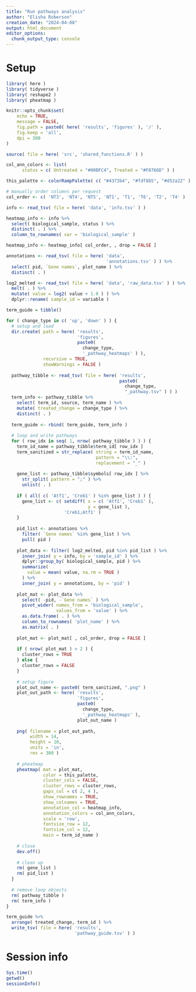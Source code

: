 ```yaml
---
title: "Run pathways analysis"
author: "Elisha Roberson"
creation_date: "2024-04-08"
output: html_document
editor_options: 
  chunk_output_type: console
---
```


# Setup
```r
library( here )
library( tidyverse )
library( reshape2 )
library( pheatmap )
```

```r
knitr::opts_chunk$set(
	echo = TRUE,
	message = FALSE,
	fig.path = paste0( here( 'results', 'figures' ), '/' ),
	fig.keep = 'all',
	dpi = 300
)
```

```r
source( file = here( 'src', 'shared_functions.R' ) )
```

```r
col_ann_colors <- list(
      status = c( Untreated = "#00BFC4", Treated = "#F8766D" ) )

this_palette <- colorRampPalette( c( "#4373b4", "#fdf8b5", "#d52a22" ) )(20)

# manually order columns per request
col_order <- c( 'NT3', 'NT4', 'NT5', 'NT1', 'T1', 'T6', 'T2', 'T4' )
```

```r
info <- read_tsv( file = here( 'data', 'info.tsv' ) )

heatmap_info <- info %>%
  select( biological_sample, status ) %>%
  distinct( . ) %>%
  column_to_rownames( var = 'biological_sample' )

heatmap_info <- heatmap_info[ col_order, , drop = FALSE ]
```

```r
annotations <- read_tsv( file = here( 'data',
                                      'annotations.tsv' ) ) %>%
  select( pid, `Gene names`, plot_name ) %>%
  distinct( . )
```

```r
log2_melted <- read_tsv( file = here( 'data', 'raw_data.tsv' ) ) %>%
  melt( . ) %>%
  mutate( value = log2( value + 1.0 ) ) %>%
  dplyr::rename( sample_id = variable )
```

```r
term_guide = tibble()

for ( change_type in c( 'up', 'down' ) ) {
  # setup and load
  dir.create( path = here( 'results',
                           'figures',
                           paste0(
                             change_type,
                             '_pathway_heatmaps' ) ),
              recursive = TRUE,
              showWarnings = FALSE )
  
  pathway_tibble <- read_tsv( file = here( 'results',
                                           paste0(
                                             change_type,
                                             "_pathway.tsv" ) ) )
  term_info <- pathway_tibble %>%
    select( term_id, source, term_name ) %>%
    mutate( treated_change = change_type ) %>%
    distinct( . )
  
  term_guide <- rbind( term_guide, term_info )
  
  # loop and write pathways
  for ( row_idx in seq( 1, nrow( pathway_tibble ) ) ) {
    term_id_name = pathway_tibble$term_id[ row_idx ]
    term_sanitized = str_replace( string = term_id_name, 
                                  pattern = "\\:", 
                                  replacement = "_" )
    
    gene_list <- pathway_tibble$symbols[ row_idx ] %>%
      str_split( pattern = ";" ) %>%
      unlist( . )
    
    if ( all( c( 'Atf1', 'Creb1' ) %in% gene_list ) ) {
      gene_list <- c( setdiff( x = c( 'Atf1', 'Creb1' ),
                               y = gene_list ),
                      'Creb1;Atf1' )
    } 
    
    pid_list <- annotations %>%
      filter( `Gene names` %in% gene_list ) %>%
      pull( pid )
  
    plot_data <- filter( log2_melted, pid %in% pid_list ) %>%
      inner_join( y = info, by = 'sample_id' ) %>%
      dplyr::group_by( biological_sample, pid ) %>%
      summarize(
        value = mean( value, na.rm = TRUE )
      ) %>%
      inner_join( y = annotations, by = 'pid' )
    
    plot_mat <- plot_data %>%
      select( -pid, -`Gene names` ) %>%
      pivot_wider( names_from = 'biological_sample',
                   values_from = 'value' ) %>%
      as.data.frame( . ) %>%
      column_to_rownames( 'plot_name' ) %>%
      as.matrix( . )
    
    plot_mat <- plot_mat[ , col_order, drop = FALSE ]
    
    if ( nrow( plot_mat ) > 2 ) {
      cluster_rows = TRUE
    } else {
      cluster_rows = FALSE
    }
    
    # setup figure
    plot_out_name <- paste0( term_sanitized, ".png" )
    plot_out_path <- here( 'results',
                           'figures',
                           paste0(
                             change_type,
                             '_pathway_heatmaps' ),
                           plot_out_name )
    
    png( filename = plot_out_path, 
         width = 14, 
         height = 10, 
         units = 'in', 
         res = 300 )
    
    # pheatmap
    pheatmap( mat = plot_mat,
              color = this_palette,
              cluster_cols = FALSE,
              cluster_rows = cluster_rows,
              gaps_col = c( 2, 4 ),
              show_rownames = TRUE,
              show_colnames = TRUE,
              annotation_col = heatmap_info,
              annotation_colors = col_ann_colors,
              scale = 'row',
              fontsize_row = 12,
              fontsize_col = 12,
              main = term_id_name )
    
    # close
    dev.off()
    
    # clean up
    rm( gene_list )
    rm( pid_list )
  }
  
  # remove loop objects
  rm( pathway_tibble )
  rm( term_info )
}

term_guide %>%
  arrange( treated_change, term_id ) %>%
  write_tsv( file = here( 'results',
                          'pathway_guide.tsv' ) )
```

# Session info
```r
Sys.time()
getwd()
sessionInfo()
```
